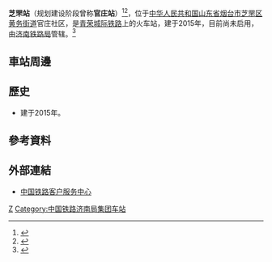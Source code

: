 {{Infobox China railway station
|车站名称 = 芝罘站
|图片 = 
|图片介绍 = 
|其他名称 = 官庄站
|车站拼音 = Zhifu
|英文名称 = Zhifu Railway Station
|车站代码 = 
|电报码 = 
|拼音码 = 
|车站位置 = [[山东省|山东省]][[烟台市|烟台市]][[芝罘区|芝罘区]][[黄务街道|黄务街道]]官庄社区
|归属 = [[济南铁路局|济南铁路局]]
|线路 = [[青荣城际铁路|青荣城际铁路]]
|车站等级 = 
|月台数目 = 2
|站台面 = 
|股道数目 = 4
|坐标 = 
|网站 = 
}}
'''芝罘站'''（规划建设阶段曾称'''官庄站'''）<ref>{{Cite web |url=http://news.163.com/15/0125/11/AGQ5KQJ200014JB6.html |title=官庄站正式更名为芝罘站 有望与烟台站同步开通 |access-date=2017-02-12 |archive-url=https://web.archive.org/web/20170212164306/http://news.163.com/15/0125/11/AGQ5KQJ200014JB6.html |archive-date=2017-02-12 |dead-url=yes }}</ref><ref>{{Cite web |url=http://news.163.com/15/0124/12/AGNMLT5Q00014AED.html |title=城铁官庄站更名为芝罘站 |access-date=2017-02-12 |archive-url=https://web.archive.org/web/20170212171950/http://news.163.com/15/0124/12/AGNMLT5Q00014AED.html |archive-date=2017-02-12 |dead-url=yes }}</ref>，位于[[中华人民共和国|中华人民共和国]][[山东省|山东省]][[烟台市|烟台市]][[芝罘区|芝罘区]][[黄务街道|黄务街道]]官庄社区，是[[青荣城际铁路|青荣城际铁路]]上的火车站，建于2015年，目前尚未启用，由[[济南铁路局|济南铁路局]]管辖。<ref>{{Cite web |url=http://news.e23.cn/content/2015-01-29/2015012900312.html |title=青荣城铁芝罘站2月4日前交付 班次尚无时间表 |access-date=2017-02-12 |archive-url=https://web.archive.org/web/20170213000605/http://news.e23.cn/content/2015-01-29/2015012900312.html |archive-date=2017-02-13 |dead-url=yes }}</ref>
==車站周邊==
==歷史==
* 建于2015年。
==參考資料==
{{reflist}}
==外部連結==
* [http://www.12306.cn/mormhweb/ 中国铁路客户服务中心] {{Wayback|url=http://www.12306.cn/mormhweb/ |date=20180205163941 }}
{{China-rail-stub}}
{{青荣城际铁路}}
[[Category:烟台市铁路车站|Z]]
[[Category:中国铁路济南局集团车站|Category:中国铁路济南局集团车站]]